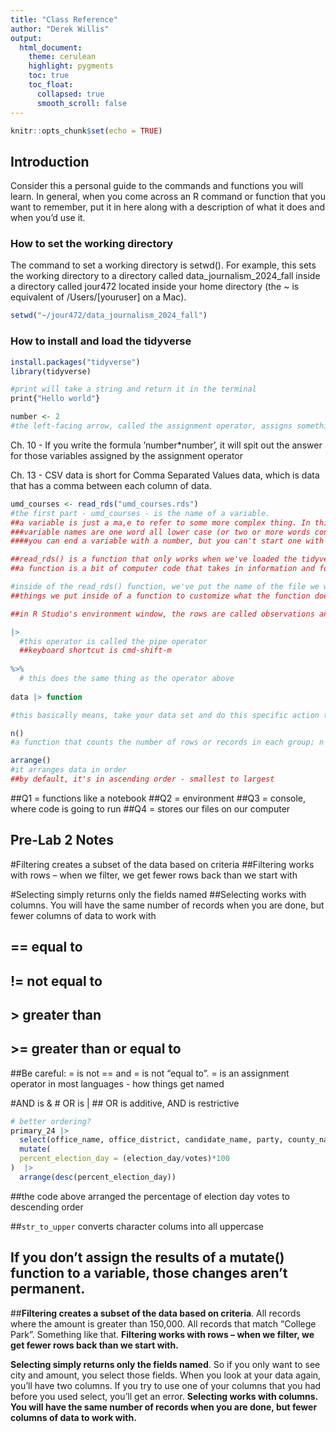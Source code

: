 ```yaml
---
title: "Class Reference"
author: "Derek Willis"
output:
  html_document:
    theme: cerulean
    highlight: pygments
    toc: true
    toc_float:
      collapsed: true
      smooth_scroll: false
---
```


```r
knitr::opts_chunk$set(echo = TRUE)
```

## Introduction

Consider this a personal guide to the commands and functions you will learn. In general, when you come across an R command or function that you want to remember, put it in here along with a description of what it does and when you'd use it.

### How to set the working directory

The command to set a working directory is setwd(). For example, this sets the working directory to a directory called data_journalism_2024_fall inside a directory called jour472 located inside your home directory (the ~ is equivalent of /Users/[youruser] on a Mac).

```r
setwd("~/jour472/data_journalism_2024_fall")
```

### How to install and load the tidyverse

```r
install.packages("tidyverse")
library(tidyverse)
```



```r

#print will take a string and return it in the terminal
print{"Hello world"}

```

```r
number <- 2
#the left-facing arrow, called the assignment operator, assigns something to variables
```

Ch. 10 - If you write the formula 'number*number', it will spit out the answer for those variables assigned by the assignment operator

Ch. 13 - CSV data is short for Comma Separated Values data, which is data that has a comma between each column of data.

```r

umd_courses <- read_rds("umd_courses.rds")
#the first part - umd_courses - is the name of a variable.
##a variable is just a ma,e to refer to some more complex thing. In this case, that is the data we're importing into R that will be stored as a dataframe, which is one way R stores data.
###variable names are one word all lower case (or two or more words connected by an underscore)
####you can end a variable with a number, but you can't start one with a number

##read_rds() is a function that only works when we've loaded the tidyverse
##a function is a bit of computer code that takes in information and follows a series of pre-determined steps and spits it back out

#inside of the read_rds() function, we've put the name of the file we want to load
##things we put inside of a function to customize what the function does are called arguments

##in R Studio's environment window, the rows are called observations and columns are called variables
```

```r
|>
  #this operator is called the pipe operator
  ##keyboard shortcut is cmd-shift-m 
  
%>%
  # this does the same thing as the operator above
  
data |> function

#this basically means, take your data set and do this specific action to it
```

```r
n()
#a function that counts the number of rows or records in each group; n is a common symbol used to denote a count of something

arrange()
#it arranges data in order
##by default, it's in ascending order - smallest to largest
```

##Q1 = functions like a notebook
##Q2 = environment
##Q3 = console, where code is going to run
##Q4 = stores our files on our computer

Pre-Lab 2 Notes
------------------
#Filtering creates a subset of the data based on criteria 
##Filtering works with rows -- when we filter, we get fewer rows back than we start with

#Selecting simply returns only the fields named
##Selecting works with columns. You will have the same number of records when you are done, but fewer columns of data to work with

## == equal to
## != not equal to
## > greater than
## >= greater than or equal to
##Be careful: = is not == and = is not "equal to". = is an assignment operator in most languages - how things get named

#AND is &
# OR is |
## OR is additive, AND is restrictive

```r
# better ordering?
primary_24 |>
  select(office_name, office_district, candidate_name, party, county_name, election_day, votes) |>
  mutate(
  percent_election_day = (election_day/votes)*100
)  |> 
  arrange(desc(percent_election_day))
```
##the code above arranged the percentage of election day votes to descending order

##`str_to_upper` converts character colums into all uppercase

## If you don't assign the results of a mutate() function to a variable, those changes aren't permanent.

##**Filtering creates a subset of the data based on criteria**. All records where the amount is greater than 150,000. All records that match "College Park". Something like that. **Filtering works with rows -- when we filter, we get fewer rows back than we start with.**

**Selecting simply returns only the fields named**. So if you only want to see city and amount, you select those fields. When you look at your data again, you'll have two columns. If you try to use one of your columns that you had before you used select, you'll get an error. **Selecting works with columns. You will have the same number of records when you are done, but fewer columns of data to work with.**


